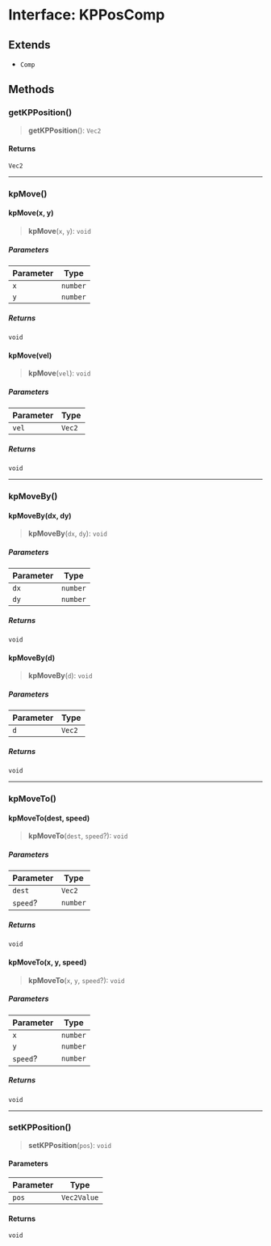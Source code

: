# Interface: KPPosComp

## Extends

- `Comp`

## Methods

### getKPPosition()

> **getKPPosition**(): `Vec2`

#### Returns

`Vec2`

***

### kpMove()

#### kpMove(x, y)

> **kpMove**(`x`, `y`): `void`

##### Parameters

| Parameter | Type |
| ------ | ------ |
| `x` | `number` |
| `y` | `number` |

##### Returns

`void`

#### kpMove(vel)

> **kpMove**(`vel`): `void`

##### Parameters

| Parameter | Type |
| ------ | ------ |
| `vel` | `Vec2` |

##### Returns

`void`

***

### kpMoveBy()

#### kpMoveBy(dx, dy)

> **kpMoveBy**(`dx`, `dy`): `void`

##### Parameters

| Parameter | Type |
| ------ | ------ |
| `dx` | `number` |
| `dy` | `number` |

##### Returns

`void`

#### kpMoveBy(d)

> **kpMoveBy**(`d`): `void`

##### Parameters

| Parameter | Type |
| ------ | ------ |
| `d` | `Vec2` |

##### Returns

`void`

***

### kpMoveTo()

#### kpMoveTo(dest, speed)

> **kpMoveTo**(`dest`, `speed`?): `void`

##### Parameters

| Parameter | Type |
| ------ | ------ |
| `dest` | `Vec2` |
| `speed`? | `number` |

##### Returns

`void`

#### kpMoveTo(x, y, speed)

> **kpMoveTo**(`x`, `y`, `speed`?): `void`

##### Parameters

| Parameter | Type |
| ------ | ------ |
| `x` | `number` |
| `y` | `number` |
| `speed`? | `number` |

##### Returns

`void`

***

### setKPPosition()

> **setKPPosition**(`pos`): `void`

#### Parameters

| Parameter | Type |
| ------ | ------ |
| `pos` | `Vec2Value` |

#### Returns

`void`
